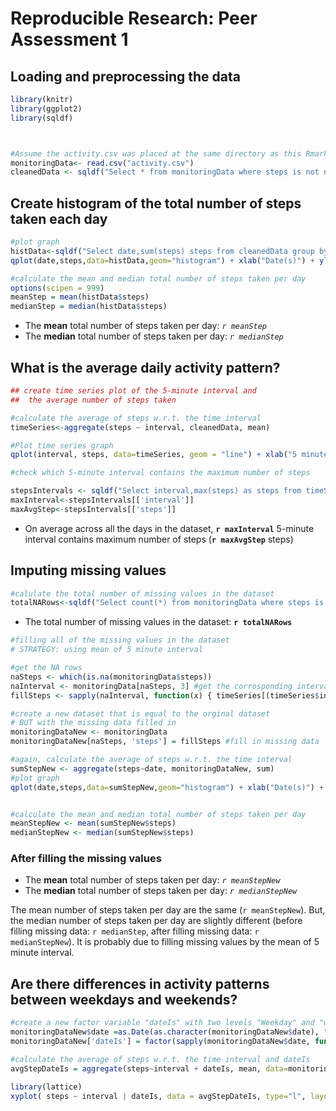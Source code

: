 # Reproducible Research: Peer Assessment 1

## Loading and preprocessing the data
```r
library(knitr)
library(ggplot2)
library(sqldf)



#Assume the activity.csv was placed at the same directory as this Rmarkdown file.  
monitoringData<- read.csv("activity.csv")
cleanedData <- sqldf("Select * from monitoringData where steps is not null")
```

## Create histogram of the total number of steps taken each day

```r

#plot graph
histData<-sqldf("Select date,sum(steps) steps from cleanedData group by date")
qplot(date,steps,data=histData,geom="histogram") + xlab("Date(s)") + ylab("Total Steps") + ggtitle("Total number of steps taken each day")

#calculate the mean and median total number of steps taken per day
options(scipen = 999)
meanStep = mean(histData$steps)
medianStep = median(histData$steps)
```
* The __mean__ total number of steps taken per day: _`r meanStep`_
* The __median__ total number of steps taken per day: _`r medianStep`_

## What is the average daily activity pattern?

```r
## create time series plot of the 5-minute interval and
##  the average number of steps taken

#calculate the average of steps w.r.t. the time interval
timeSeries<-aggregate(steps ~ interval, cleanedData, mean)

#Plot time series graph
qplot(interval, steps, data=timeSeries, geom = "line") + xlab("5 minute interval") + ylab("Avg Steps") + ggtitle("Average number of steps across all days")

#check which 5-minute interval contains the maximum number of steps

stepsIntervals <- sqldf("Select interval,max(steps) as steps from timeSeries")
maxInterval<-stepsIntervals[['interval']]
maxAvgStep<-stepsIntervals[['steps']]

```
* On average across all the days in the dataset, __`r maxInterval`__ 5-minute interval contains maximum number of steps (__`r maxAvgStep`__ steps)



## Imputing missing values
``` r
#calulate the total number of missing values in the dataset
totalNARows<-sqldf("Select count(*) from monitoringData where steps is null")
```
* The total number of missing values in the dataset: __`r totalNARows`__

``` r

#filling all of the missing values in the dataset  
# STRATEGY: using mean of 5 minute interval

#get the NA rows
naSteps <- which(is.na(monitoringData$steps))
naInterval <- monitoringData[naSteps, 3] #get the corrosponding intervale
fillSteps <- sapply(naInterval, function(x) { timeSeries[(timeSeries$interval==x), 2]})

#create a new dataset that is equal to the orginal dataset
# BUT with the missing data filled in 
monitoringDataNew <- monitoringData
monitoringDataNew[naSteps, 'steps'] = fillSteps #fill in missing data

#again, calculate the average of steps w.r.t. the time interval
sumStepNew <- aggregate(steps~date, monitoringDataNew, sum)
#plot graph
qplot(date,steps,data=sumStepNew,geom="histogram") + xlab("Date(s)") + ylab("Steps") + ggtitle("Total number of steps taken each day \n (new dataset filled missing data)")


#calculate the mean and median total number of steps taken per day
meanStepNew <- mean(sumStepNew$steps)
medianStepNew <- median(sumStepNew$steps)
```

### After filling the missing values
* The __mean__ total number of steps taken per day: _`r meanStepNew`_
* The __median__ total number of steps taken per day: _`r medianStepNew`_

The mean number of steps taken per day are the same (`r meanStepNew`). 
But, the median number of steps taken per day are slightly different (before filling missing data: `r medianStep`, after filling missing data: `r medianStepNew`). It is probably due to filling missing values by the mean of 5 minute interval.

## Are there differences in activity patterns between weekdays and weekends?
```r
#create a new factor variable "dateIs" with two levels "Weekday" and "weekend"
monitoringDataNew$date =as.Date(as.character(monitoringDataNew$date), "%Y-%m-%d")
monitoringDataNew['dateIs'] = factor(sapply(monitoringDataNew$date, function(x){ if (weekdays(x) == "Sunday" | weekdays(x) == "Saturday") { "weekend" } else { "weekday"} }))

#calculate the average of steps w.r.t. the time interval and dateIs
avgStepDateIs = aggregate(steps~interval + dateIs, mean, data=monitoringDataNew)

library(lattice)
xyplot( steps ~ interval | dateIs, data = avgStepDateIs, type="l", layout=c(1,2), xlab="Interval", ylab="Number of steps")

```

